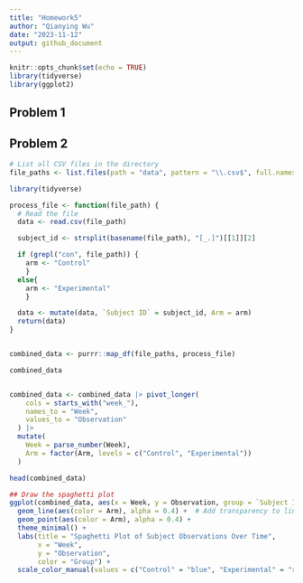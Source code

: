 ```yaml
---
title: "Homework5"
author: "Qianying Wu"
date: "2023-11-12"
output: github_document
---
```


```r
knitr::opts_chunk$set(echo = TRUE)
library(tidyverse)
library(ggplot2)
```

## Problem 1



## Problem 2

```r

# List all CSV files in the directory
file_paths <- list.files(path = "data", pattern = "\\.csv$", full.names = TRUE)

library(tidyverse)

process_file <- function(file_path) {
  # Read the file
  data <- read.csv(file_path)

  subject_id <- strsplit(basename(file_path), "[_.]")[[1]][2]

  if (grepl("con", file_path)) {
    arm <- "Control"
    }
  else{
    arm <- "Experimental"
    }

  data <- mutate(data, `Subject ID` = subject_id, Arm = arm)
  return(data)
}


combined_data <- purrr::map_df(file_paths, process_file)

combined_data


combined_data <- combined_data |> pivot_longer(
    cols = starts_with("week_"), 
    names_to = "Week",           
    values_to = "Observation"   
  ) |>
  mutate(
    Week = parse_number(Week),
    Arm = factor(Arm, levels = c("Control", "Experimental"))
  )

head(combined_data)

## Draw the spaghetti plot
ggplot(combined_data, aes(x = Week, y = Observation, group = `Subject ID`)) +
  geom_line(aes(color = Arm), alpha = 0.4) +  # Add transparency to lines
  geom_point(aes(color = Arm), alpha = 0.4) +
  theme_minimal() +
  labs(title = "Spaghetti Plot of Subject Observations Over Time",
       x = "Week",
       y = "Observation",
       color = "Group") +
  scale_color_manual(values = c("Control" = "blue", "Experimental" = "red"))
```